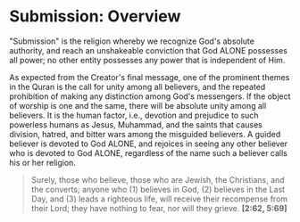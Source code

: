 # Submission: Overview

"Submission" is the religion whereby we recognize God's absolute authority, and reach an unshakeable conviction that God ALONE possesses all power; no other entity possesses any power that is independent of Him.

As expected from the Creator's final message, one of the prominent themes in the Quran is the call for unity among all believers, and the repeated prohibition of making any distinction among God's messengers. If the object of worship is one and the same, there will be absolute unity among all believers. It is the human factor, i.e., devotion and prejudice to such powerless humans as Jesus, Muhammad, and the saints that causes division, hatred, and bitter wars among the misguided believers. A guided believer is devoted to God ALONE, and rejoices in seeing any other believer who is devoted to God ALONE, regardless of the name such a believer calls his or her religion.

> Surely, those who believe, those who are Jewish, the Christians, and the converts; anyone who (1) believes in God, (2) believes in the Last Day, and (3) leads a righteous life, will receive their recompense from their Lord; they have nothing to fear, nor will they grieve. **[2:62, 5:69]**
